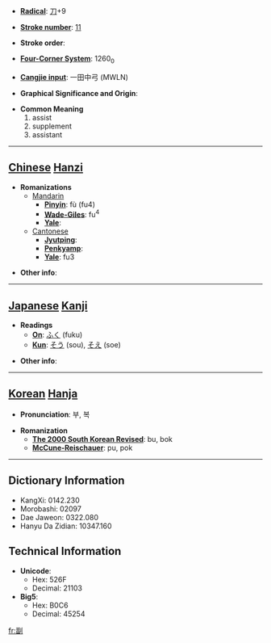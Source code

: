 * '''[[Wiktionary:Chinese radical index| Radical]]''': [[Wiktionary:Chinese radical index 刀|刀]]+9

* '''[[Wiktionary:Chinese total strokes index|Stroke number]]''': [[Wiktionary:Chinese total strokes index 11|11]]

* '''Stroke order''': 

* '''[[Wiktionary:Chinese four corner index|Four-Corner System]]''': 1260<sub>0</sub>

* '''[[Wiktionary:Chinese Cangjie index|Cangjie input]]''': 一田中弓 (MWLN)

* '''Graphical Significance and Origin''': 

* '''Common Meaning'''
*#assist
*# supplement
*# assistant


----

== [[Chinese]] [[Hanzi]] ==

* '''Romanizations'''
** [[Mandarin]]
*** '''[[Pinyin]]''': fù (fu4)
*** '''[[Wade-Giles]]''': fu<sup>4</sup>
*** '''[[Yale]]''': 
**[[Cantonese]]
***'''[[Jyutping]]''':
***'''[[Penkyamp]]''': 
***'''[[Yale]]''': fu3

* '''Other info''': 

----

== [[Japanese]] [[Kanji]] ==

* '''Readings'''
** '''[[On]]''': [[ふく]] (fuku)
** '''[[Kun]]''': [[そう]] (sou), [[そえ]] (soe)

* '''Other info''':  

----

== [[Korean]] [[Hanja]] ==

* '''Pronunciation''': 부, 복

* '''Romanization'''
** '''[[The 2000 South Korean Revised Romanization|The 2000 South Korean Revised]]''': bu, bok
** '''[[McCune-Reischauer]]''': pu, pok

----

== Dictionary Information ==

* KangXi: 0142.230
* Morobashi: 02097
* Dae Jaweon: 0322.080
* Hanyu Da Zidian: 10347.160

== Technical Information ==

* '''Unicode''':
** Hex: 526F
** Decimal: 21103
* '''Big5''':
** Hex: B0C6
** Decimal: 45254

[[fr:副]]